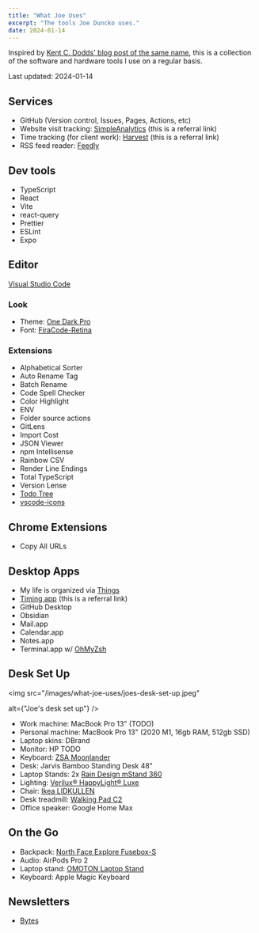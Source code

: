 ```yaml
---
title: "What Joe Uses"
excerpt: "The tools Joe Duncko uses."
date: 2024-01-14
---
```


Inspired by [Kent C. Dodds' blog post of the same name](https://kentcdodds.com/uses), this is a collection of the software and hardware tools I use on a regular basis.

Last updated: 2024-01-14

## Services

- GitHub (Version control, Issues, Pages, Actions, etc)
- Website visit tracking: [SimpleAnalytics](https://www.simpleanalytics.com/?referral=joeduncko) (this is a referral link)
- Time tracking (for client work): [Harvest](http://try.hrv.st/4-627532) (this is a referral link)
- RSS feed reader: [Feedly](https://feedly.com/)

## Dev tools

- TypeScript
- React
- Vite
- react-query
- Prettier
- ESLint
- Expo

## Editor

[Visual Studio Code](https://code.visualstudio.com/)

### Look

- Theme: [One Dark Pro](https://binaryify.github.io/OneDark-Pro/)
- Font: [FiraCode-Retina](https://github.com/tonsky/FiraCode)

### Extensions

- Alphabetical Sorter
- Auto Rename Tag
- Batch Rename
- Code Spell Checker
- Color Highlight
- ENV
- Folder source actions
- GitLens
- Import Cost
- JSON Viewer
- npm Intellisense
- Rainbow CSV
- Render Line Endings
- Total TypeScript
- Version Lense
- [Todo Tree](https://github.com/Gruntfuggly/todo-tree)
- [vscode-icons](https://github.com/vscode-icons/vscode-icons)

## Chrome Extensions

- Copy All URLs

## Desktop Apps

- My life is organized via [Things](https://culturedcode.com/things/)
- [Timing app](https://timingapp.com/?r=MofQ6r97) (this is a referral link)
- GitHub Desktop
- Obsidian
- Mail.app
- Calendar.app
- Notes.app
- Terminal.app w/ [OhMyZsh](https://ohmyz.sh/)

## Desk Set Up

<img
  src="/images/what-joe-uses/joes-desk-set-up.jpeg"

alt={"Joe's desk set up"}
/>

- Work machine: MacBook Pro 13" (TODO)
- Personal machine: MacBook Pro 13" (2020 M1, 16gb RAM, 512gb SSD)
- Laptop skins: DBrand
- Monitor: HP TODO
- Keyboard: [ZSA Moonlander](https://www.zsa.io/moonlander/)
- Desk: Jarvis Bamboo Standing Desk 48"
- Laptop Stands: 2x [Rain Design mStand 360](https://www.raindesigninc.com/mstand360.html)
- Lighting: [Verilux® HappyLight® Luxe](https://www.amazon.com/Verilux-HappyLight-Adjustable-Brightness-Countdown/dp/B07TBCFL6B/)
- Chair: [Ikea LIDKULLEN](https://www.ikea.com/us/en/p/lidkullen-sit-stand-support-gunnared-dark-gray-50445787/)
- Desk treadmill: [Walking Pad C2](https://www.walkingpad.com/products/walkingpad-c2-foldable-walking-machine)
- Office speaker: Google Home Max

## On the Go

- Backpack: [North Face Explore Fusebox-S](https://www.thenorthface.com/en-us/bags-and-gear/luggage-and-duffels-c224453/explore-fuseboxs-pNF0A3KYV)
- Audio: AirPods Pro 2
- Laptop stand: [OMOTON Laptop Stand](https://www.amazon.com/Portable-Laptop-Stand-Desk-Adjustable/dp/B089Y4C3HK/)
- Keyboard: Apple Magic Keyboard

## Newsletters

- [Bytes](https://bytes.dev/)
